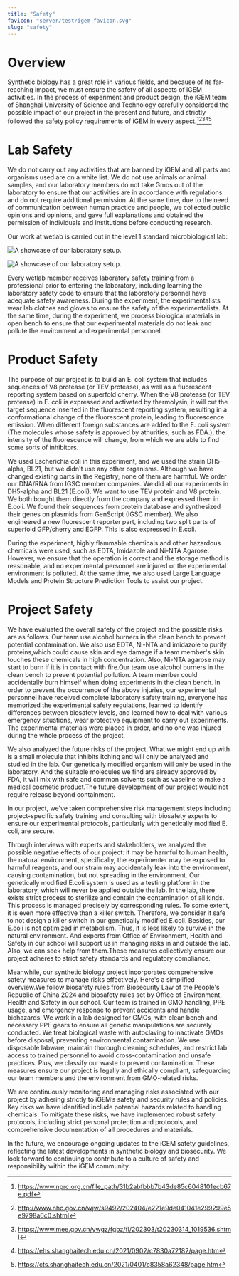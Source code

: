 ```yaml
---
title: "Safety"
favicon: "server/test/igem-favicon.svg"
slug: "safety"
---
```


# Overview

Synthetic biology has a great role in various fields, and because of its far-reaching impact, we must ensure the safety of all aspects of iGEM activities. In the process of experiment and product design, the iGEM team of Shanghai University of Science and Technology carefully considered the possible impact of our project in the present and future, and strictly followed the safety policy requirements of iGEM in every aspect.[^1][^2][^3][^4][^5]


[^1]: https://www.nprc.org.cn/file_path/31b2abfbbb7b43de85c6048101ecb67e.pdf
[^2]: http://www.nhc.gov.cn/wjw/s9492/202404/e221e9de041041e299299e5e9798a6c0.shtml
[^3]: https://www.mee.gov.cn/ywgz/fgbz/fl/202303/t20230314_1019536.shtml
[^4]: https://ehs.shanghaitech.edu.cn/2021/0902/c7830a72182/page.htm
[^5]: https://cts.shanghaitech.edu.cn/2021/0401/c8358a62348/page.htm

# Lab Safety

We do not carry out any activities that are banned by iGEM and all parts and organisms used are on a white list. We do not use animals or animal samples, and our laboratory members do not take Gmos out of the laboratory to ensure that our activities are in accordance with regulations and do not require additional permission. At the same time, due to the need of communication between human practice and people, we collected public opinions and opinions, and gave full explanations and obtained the permission of individuals and institutions before conducting research.

Our work at wetlab is carried out in the level 1 standard microbiological lab:

<Image
  src="server/contents/safety/1.webp"
  alt="A showcase of our laboratory setup."
  title="A showcase of our laboratory setup."
/>

<Image
  src="server/contents/safety/2.webp"
  alt="A showcase of our laboratory setup."
  title="A showcase of our laboratory setup."
/>

Every wetlab member receives laboratory safety training from a professional prior to entering the laboratory, including learning the laboratory safety code to ensure that the laboratory personnel have adequate safety awareness. During the experiment, the experimentalists wear lab clothes and gloves to ensure the safety of the experimentalists. At the same time, during the experiment, we process biological materials in open bench to ensure that our experimental materials do not leak and pollute the environment and experimental personnel.

# Product Safety

The purpose of our project is to build an E. coli system that includes sequences of V8 protease (or TEV protease), as well as a fluorescent reporting system based on superfold cherry. When the V8 protease (or TEV protease) in E. coli is expressed and activated by thermolysin, it will cut the target sequence inserted in the fluorescent reporting system, resulting in a conformational change of the fluorescent protein, leading to fluorescence emission. When different foreign substances are added to the E. coli system (The molecules whose safety is approved by athurities, such as FDA.), the intensity of the fluorescence will change, from which we are able to find some sorts of inhibitors.

We used Escherichia coli in this experiment, and we used the strain DH5-alpha, BL21, but we didn't use any other organisms. Although we have changed existing parts in the Registry, none of them are harmful. We order our DNA/RNA from IGSC member companies. We did all our experiments in DH5-alpha and BL21 (E.coli). We want to use TEV protein and V8 protein. We both bought  them directly from the company and expressed them in E.coli. We found their sequences from protein database and  synthesized their genes on plasmids from GenScript (IGSC member). We also engineered a new fluorescent reporter part,  including two split parts of superfold GFP/cherry and EGFP. This is also expressed in E.coli.

During the experiment, highly flammable chemicals and other hazardous chemicals were used, such as EDTA, Imidazole and Ni-NTA Agarose. However, we ensure that the operation is correct and the storage method is reasonable, and no experimental personnel are injured or the experimental environment is polluted. At the same time, we also used Large Language Models and Protein Structure Prediction Tools to assist our project.

# Project Safety

We have evaluated the overall safety of the project and the possible risks are as follows. Our team use alcohol burners in the clean bench to prevent potential contamination. We also use EDTA,  Ni-NTA and imidazole to purify proteins,which could cause skin and eye damage if a team member's skin touches these  chemicals in high concentration. Also,  Ni-NTA agarose may start to burn if it is in contact with fire.Our team use alcohol burners in the clean bench to  prevent potential pollution. A team member could accidentally burn himself when doing experiments in the clean bench. In order to prevent the occurrence of the above injuries, our experimental personnel have received complete laboratory safety training, everyone has memorized the experimental safety regulations, learned to identify differences between biosafety levels, and learned how to deal with various emergency situations, wear protective equipment to carry out experiments. The experimental materials were placed in order, and no one was injured during the whole process of the project.

We also analyzed the future risks of the project. What we might end up with is a small molecule that inhibits itching and will only be analyzed and studied in the lab. Our genetically modified organism will only be used in the laboratory. And the suitable molecules we find are already  approved by FDA,  it will mix with safe and common solvents such as vaseline to make a medical cosmetic product.The future development of  our project would not require release beyond containment.

In our project,  we've taken comprehensive risk management steps including project-specific safety training and consulting with biosafety  experts to ensure our experimental protocols, particularly with genetically modified E. coli, are secure. 

Through interviews with experts and stakeholders, we analyzed the possible negative effects of our project: it may be harmful to human health, the natural environment, specifically, the experimenter may be exposed to harmful reagents, and our strain may accidentally leak into the environment, causing contamination, but not spreading in the environment. Our genetically modified E.coli system is used as a testing platform in the laboratory,  which will never be applied outside the lab. In the lab,  there exists strict process to sterilize and contain the contamination of all kinds. This process is managed precisely  by corresponding rules. To some extent, it is even more effective than a killer switch. Therefore,  we consider it safe to not design a killer switch in our genetically modified E.coli. Besides,  our E.coli is not optimized in metabolism. Thus, it is less likely to survive in the natural environment. And experts from Office of Environment, Health and Safety in our school will support us in managing risks in and outside the lab. Also,  we can seek help from them.These measures collectively ensure our project adheres to strict safety standards and  regulatory compliance. 

Meanwhile, our synthetic biology project incorporates comprehensive safety measures to manage risks effectively. Here's a  simplified overview.We follow biosafety rules from Biosecurity Law of the People's Republic of China 2024 and biosafety rules set by Office of Environment, Health and Safety in our school. Our team is trained in GMO handling, PPE usage, and emergency response to prevent accidents and handle biohazards. We work in a lab designed for GMOs, with clean bench and necessary PPE gears to ensure all genetic manipulations are securely conducted. We treat biological waste with autoclaving to inactivate GMOs before disposal, preventing environmental contamination. We use disposable labware, maintain thorough cleaning schedules, and restrict lab access to trained personnel to avoid cross-contamination and unsafe practices. Plus, we classify our waste to prevent contamination. These measures ensure our project is legally and ethically compliant, safeguarding our team members and the environment from GMO-related risks.

We are continuously monitoring and managing risks associated with our project by adhering strictly to iGEM’s safety and security rules and policies. Key risks we have identified include potential hazards related to handling chemicals. To mitigate these risks, we have implemented robust safety protocols, including strict personal protection and protocols, and comprehensive documentation of all procedures and materials.

In the future, we encourage ongoing updates to the iGEM safety guidelines, reflecting the latest developments in synthetic biology and biosecurity. We look forward to continuing to contribute to a culture of safety and responsibility within the iGEM community.

